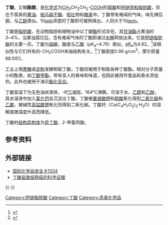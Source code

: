 {{Chembox
| ImageFileL1 = Butyric acid acsv.svg
| ImageNameL1 = Skeletal structure
| ImageSizeL1 = 120 px
| ImageFileR1 = Butyric_acid_flat_structure.png
| ImageNameR1 = Flat structure
| ImageSizeR1 = 120 px
| ImageFile2 = Butyric-acid-3D-balls.png
| ImageName2 = Space filling model
| ImageSize2 = 200px
|IUPACName= 丁酸<br />Butyric acid
|OtherNames= butyric acid<br />propanecarboxylic acid butanoic acid
|Section1= {{Chembox Identifiers
| UNII_Ref = {{fdacite|correct|FDA}}
| UNII = 40UIR9Q29H
| ChEMBL_Ref = {{ebicite|correct|EBI}}
| ChEMBL = 14227
| KEGG_Ref = {{keggcite|correct|kegg}}
| KEGG = C00246
| InChI = 1/C4H8O2/c1-2-3-4(5)6/h2-3H2,1H3,(H,5,6)
| InChIKey = FERIUCNNQQJTOY-UHFFFAOYAP
| SMILES1 = CCCC(=O)O
| StdInChI_Ref = {{stdinchicite|correct|chemspider}}
| StdInChI = 1S/C4H8O2/c1-2-3-4(5)6/h2-3H2,1H3,(H,5,6)
| StdInChIKey_Ref = {{stdinchicite|correct|chemspider}}
| StdInChIKey = FERIUCNNQQJTOY-UHFFFAOYSA-N
| CASNo_Ref = {{cascite|correct|CAS}}
| CASNo=107-92-6
| PubChem=264
| UNNumber=2820
| IUPHAR_ligand = 1059
| ChemSpiderID_Ref = {{chemspidercite|correct|chemspider}}
| ChemSpiderID = 259
| ChEBI_Ref = {{ebicite|correct|EBI}}
| ChEBI = 30772
| DrugBank_Ref = {{drugbankcite|correct|drugbank}}
| DrugBank = DB03568
| SMILES = O=C(O)CCC
| MeSHName=Butyric+acid
  }}
|Section2= {{Chembox Properties
|  Formula=C<sub>4</sub>H<sub>8</sub>O<sub>2</sub>
|  MolarMass=88.1051 
|  Appearance= 無色液體
|  Density=0.96 g/mL
|  MeltingPt=-7.9 °C (265.1 K)
|  BoilingPt=163.5 °C (436.5 K)
|  Solubility=混溶
| pKa = 4.82
| RefractIndex = 1.3980 (19 °C)
| Viscosity = 0.1529 c[[Poise|P]]
  }}
| Section3= {{Chembox Hazards
| EUHazardSymbol = {{Chembox EUHazardSymbol|Xn|C}}
| ExternalMSDS = [http://msds.chem.ox.ac.uk/BU/butyric_acid.html External MSDS]
| FlashPt={{convert|72|C|F}}
| Autoignition={{convert|452|C|F}}
| RPhrases = {{R20}} {{R21}} {{R22}} {{R34}} {{R36}} {{R37}} {{R38}}
| RSPhrases =
| RTECS = ES5425000
}}
| Section4 = {{Chembox Related
|   Function = [[羧酸|羧酸]]
|   OtherFunctn = [[丙酸|丙酸]]<br />[[丙烯酸|丙烯酸]]<br />[[丁二酸|丁二酸]]<br />[[2-羥基丁二酸|2-羥基丁二酸]]<br />[[酒石酸|酒石酸]]<br />[[2-丁烯酸|2-丁烯酸]]<br />[[反-丁烯二酸|反-丁烯二酸]]<br />[[戊酸|戊酸]]
|   OtherCpds = [[1-丁醇|1-丁醇]]<br />[[丁醛|丁醛]]<br />[[丁酸甲酯|丁酸甲酯]]
  }}
}}

'''丁酸'''，又稱'''酪酸'''，是[[化学式|化学式]]为[[碳|C]][[氢|H]]<sub>3</sub>CH<sub>2</sub>CH<sub>2</sub>-[[羧基|COOH]]的[[羧酸|羧酸]]和[[短链饱和脂肪酸|短链饱和脂肪酸]]，存在于腐臭的[[黄油|黄油]]、[[帕马森干酪|帕马森干酪]]、[[呕吐|呕吐]]物和[[腋臭|腋臭]]中。丁酸带有难闻的气味，味先辣后甜，与[[乙醚|乙醚]]类似。10[[ppb|ppb]]浓度的丁酸即可被狗嗅出，人则大于10[[百萬分率|ppm]]。

丁酸是[[脂肪酸|脂肪酸]]，在动物脂肪和植物油中以丁酸[[酯|酯]]形式存在。其[[甘油酯|甘油酯]]占黄油的3~4%，当黄油腐烂后，含有难闻气味的丁酸即通过[[水解|水解]]释放出来。它是[[短链脂肪酸|短链脂肪酸]]的主要一员。丁酸为[[弱酸|弱酸]]，酸度与[[乙酸|乙酸]]（pK<sub>a</sub>=4.76）类似，[[pKa|pK<sub>a</sub>]]为4.82。<ref>{{cite web|url=http://www.linkan.se/files/pdf/product_sheets/INVE/adimix_presentation.pdf|title=Adimix Sodium Butanoate information|deadurl=yes|archiveurl=https://web.archive.org/web/20080527200719/http://www.linkan.se/files/pdf/product_sheets/INVE/adimix_presentation.pdf|archivedate=2008-05-27|accessdate=2008-05-10}}</ref>该相似性与它们共有的-CH<sub>2</sub>COOH末端结构有关。<ref>{{cite web|url=http://web.chem.ucla.edu/~harding/tutorials/acids_and_bases/pKa_table.html|title=Using the pKa table|access-date=2008-05-10|archive-url=https://web.archive.org/web/20090208051752/http://web.chem.ucla.edu/~harding/tutorials/acids_and_bases/pKa_table.html|archive-date=2009-02-08|dead-url=yes}}</ref>丁酸密度0.96 g/cm<sup>3</sup>，摩尔质量88.1051。

工业上用[[蔗糖|蔗糖]]或[[淀粉|淀粉]]发酵制取丁酸，丁酸则被用于制取各种丁酸酯。相对分子质量小的酯类，如[[丁酸甲酯|丁酸甲酯]]，带有宜人的香味和味道，也因此被用作食品和香水添加剂。此外也被用于演示[[酯化反应|酯化反应]]。

丁酸室温下为无色油状液体，-8[[摄氏度|°C]]凝固，164°C沸腾。可溶于水、[[乙醇|乙醇]]和[[乙醚|乙醚]]，其水溶液中加入[[氯化钙|氯化钙]]会沉淀出丁酸。丁酸被[[重铬酸钾|重铬酸钾]]和[[硫酸|硫酸]]氧化得到[[二氧化碳|二氧化碳]]和[[乙酸|乙酸]]，被碱性[[高锰酸钾|高锰酸钾]]氧化则得到二氧化碳。丁酸钙（Ca(C<sub>4</sub>H<sub>7</sub>O<sub>2</sub>)<sub>2</sub>·H<sub>2</sub>O）的溶解度随温度升高而降低。

丁酸的[[结构异构体|结构异构体]]为[[异丁酸|异丁酸]]，2-甲基丙酸。

== 参考资料 ==
{{reflist}}

== 外部链接 ==
* [https://web.archive.org/web/20121022160444/http://www.cdc.gov/niosh/ipcsneng/neng1334.html 国际化学品安全卡1334]
* [http://jn.nutrition.org/cgi/content/full/134/2/479 丁酸盐致结肠癌的科学证据]{{Wayback|url=http://jn.nutrition.org/cgi/content/full/134/2/479 |date=20080627195407 }}

{{-}}
{{脂肪酸}}

{{Authority control}}

[[Category:短链脂肪酸|Category:短链脂肪酸]]
[[Category:丁酸|Category:丁酸]]
[[Category:恶臭化学品|Category:恶臭化学品]]